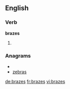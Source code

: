 
==English==

===Verb===
'''brazes'''

# {{third-person singular of|[[braze]]}}

===Anagrams===
* {{alphagram|abersz}}
* [[zebras#English|zebras]]


[[de:brazes]]
[[fr:brazes]]
[[vi:brazes]]